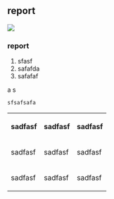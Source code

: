 == report==

<img src='https://secure.gravatar.com/avatar/3c754a11a58f8c46e62e10811fa1cb40?s=140&d=https://a248.e.akamai.net/assets.github.com%2Fimages%2Fgravatars%2Fgravatar-user-420.png'>


===report===

# sfasf
# safafda
# safafaf

a
s
<pre>sfsafsafa</pre>

<table>
<tr>
<th>sadfasf</th>
<th>sadfasf</th>
<th>sadfasf</th>
</tr>
<tr>
<td>sadfasf</td>
<td>sadfasf</td>
<td>sadfasf</td>
</tr>
<tr>
<td>sadfasf</td>
<td>sadfasf</td>
<td>sadfasf</td>
</tr>
</table>
